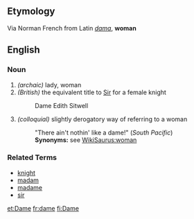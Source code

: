 ==Etymology==
Via Norman French from Latin ''[[dama]]'', '''woman'''

==English==
===Noun===
# ''(archaic)'' lady, woman
# ''(British)'' the equivalent title to [[Sir]] for a female knight
#:  Dame Edith Sitwell
# ''(colloquial)'' slightly derogatory way of referring to a woman
#: "There ain't nothin' like a dame!" (''South Pacific'')
#:'''Synonyms:''' see [[WikiSaurus:woman]]

===Related Terms===
*[[knight]]
*[[madam]]
*[[madame]]
*[[sir]]

[[et:Dame]]
[[fr:dame]]
[[fi:Dame]]